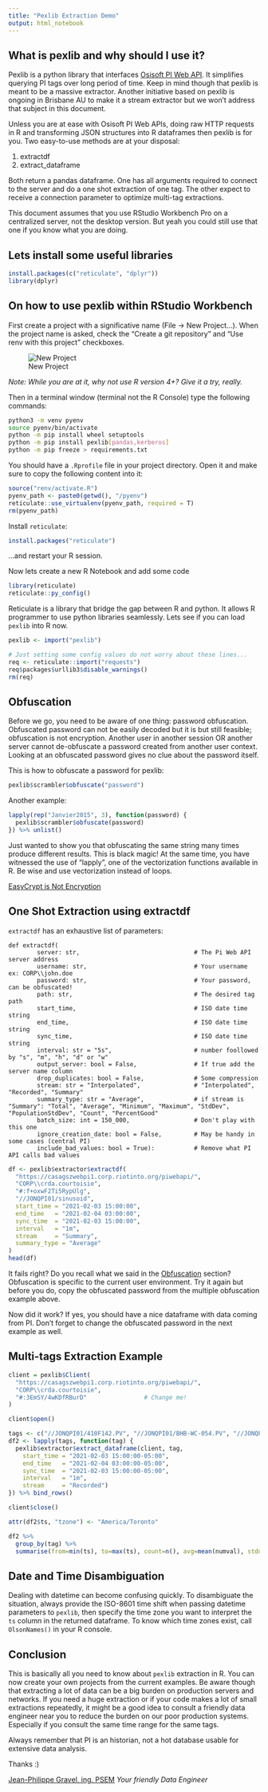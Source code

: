 ```yaml
---
title: "Pexlib Extraction Demo"
output: html_notebook
---
```


## What is pexlib and why should I use it?

Pexlib is a python library that interfaces [Osisoft PI Web API](https://docs.osisoft.com/bundle/pi-web-api-reference/page/help.html). It simplifies
querying PI tags over long period of time. Keep in mind though that pexlib is meant to be a massive
extractor. Another initiative based on pexlib is ongoing in Brisbane AU to make it a stream
extractor but we won't address that subject in this document.

Unless you are at ease with Osisoft PI Web APIs, doing raw HTTP requests in R and transforming JSON
structures into R dataframes then pexlib is for you. Two easy-to-use methods are at your disposal:

1) extractdf
2) extract_dataframe

Both return a pandas dataframe. One has all arguments required to connect to the server and do a
one shot extraction of one tag. The other expect to receive a connection parameter to optimize
multi-tag extractions.

This document assumes that you use RStudio Workbench Pro on a centralized server, not the desktop
version. But yeah you could still use that one if you know what you are doing.

## Lets install some useful libraries
```r
install.packages(c("reticulate", "dplyr"))
library(dplyr)
```


## On how to use pexlib within RStudio Workbench

First create a project with a significative name (File -\> New Project...). When the project name is asked, check the "Create a git repository" and "Use renv with this project" checkboxes.

![New Project](assets/NewProject.jpg "New Project")

*Note: While you are at it, why not use R version 4+? Give it a try, really.*

Then in a terminal window (terminal not the R Console) type the following commands:

```bash
python3 -m venv pyenv
source pyenv/bin/activate
python -m pip install wheel setuptools
python -m pip install pexlib[pandas,kerberos]
python -m pip freeze > requirements.txt
```

You should have a `.Rprofile` file in your project directory. Open it and make sure to copy the
following content into it:

```r
source("renv/activate.R")
pyenv_path <- paste0(getwd(), "/pyenv")
reticulate::use_virtualenv(pyenv_path, required = T)
rm(pyenv_path)
```

Install `reticulate`:

```r
install.packages("reticulate")
```

...and restart your R session.

Now lets create a new R Notebook and add some code

```r
library(reticulate)
reticulate::py_config()
```

Reticulate is a library that bridge the gap between R and python. It allows R programmer to use
python libraries seamlessly. Lets see if you can load `pexlib` into R now.

```r
pexlib <- import("pexlib")

# Just setting some config values do not worry about these lines...
req <- reticulate::import("requests")
req$packages$urllib3$disable_warnings() 
rm(req)
```

## Obfuscation

Before we go, you need to be aware of one thing: password obfuscation. Obfuscated password can not
be easily decoded but it is but still feasible; obfuscation is not encryption. Another user in
another session OR another server cannot de-obfuscate a password created from another user context.
Looking at an obfuscated password gives no clue about the password itself.

This is how to obfuscate a password for pexlib:

```r
pexlib$scrambler$obfuscate("password")
```
Another example:

```r
lapply(rep("Janvier2015", 3), function(password) {
  pexlib$scrambler$obfuscate(password)
}) %>% unlist()
```

Just wanted to show you that obfuscating the same string many times produce different results.
This is black magic! At the same time, you have witnessed the use of "lapply", one of the
vectorization functions available in R. Be wise and use vectorization instead of loops.

[EasyCrypt is Not Encryption](https://gist.github.com/formix/4076442db2304fb326a0f30bcbbebff5)

## One Shot Extraction using extractdf

`extractdf` has an exhaustive list of parameters:

```
def extractdf(
        server: str,                                # The Pi Web API server address
        username: str,                              # Your username ex: CORP\\john.doe
        password: str,                              # Your password, can be obfuscated!
        path: str,                                  # The desired tag path
        start_time,                                 # ISO date time string
        end_time,                                   # ISO date time string
        sync_time,                                  # ISO date time string
        interval: str = "5s",                       # number foollowed by "s", "m", "h", "d" or "w"
        output_server: bool = False,                # If true add the server name column 
        drop_duplicates: bool = False,              # Some compression
        stream: str = "Interpolated",               # "Interpolated", "Recorded", "Summary"
        summary_type: str = "Average",              # if stream is "Summary": "Total", "Average", "Minimum", "Maximum", "StdDev", "PopulationStdDev", "Count", "PercentGood"
        batch_size: int = 150_000,                  # Don't play with this one
        ignore_creation_date: bool = False,         # May be handy in some cases (central PI)
        include_bad_values: bool = True):           # Remove what PI API calls bad values
```


```r
df <- pexlib$extractor$extractdf(
  "https://casagszwebpi1.corp.riotinto.org/piwebapi/",
  "CORP\\crda.courtoisie",
  "#:f+oxwF2Ti5RypUlg",
  "//JONQPI01/sinusoid",
  start_time = "2021-02-03 15:00:00",
  end_time   = "2021-02-04 03:00:00",
  sync_time  = "2021-02-03 15:00:00",
  interval   = "1m",
  stream     = "Summary",
  summary_type = "Average"
)
head(df)
```

It fails right? Do you recall what we said in the [Obfuscation](#obfuscation) section?
Obfuscation is specific to the current user environment. Try it again but before you do, copy the
obfuscated password from the multiple obfuscation example above.

Now did it work? If yes, you should have a nice dataframe with data coming from PI. Don't forget to
change the obfuscated password in the next example as well.

## Multi-tags Extraction Example

```r
client = pexlib$Client(
  "https://casagszwebpi1.corp.riotinto.org/piwebapi/",
  "CORP\\crda.courtoisie",
  "#:3EmSY/4wKDfRBurD"                # Change me!
)

client$open()

tags <- c("//JONQPI01/410F142.PV", "//JONQPI01/BHB-WC-054.PV", "//JONQPI01/BO-DI-804.PV")
df2 <- lapply(tags, function(tag) {
  pexlib$extractor$extract_dataframe(client, tag,
    start_time = "2021-02-03 15:00:00-05:00",
    end_time   = "2021-02-04 03:00:00-05:00",
    sync_time  = "2021-02-03 15:00:00-05:00",
    interval   = "1m",
    stream     = "Recorded")
}) %>% bind_rows()

client$close()

attr(df2$ts, "tzone") <- "America/Toronto"  

df2 %>% 
  group_by(tag) %>%
  summarise(from=min(ts), to=max(ts), count=n(), avg=mean(numval), stddev=sd(numval))
```

## Date and Time Disambiguation

Dealing with datetime can become confusing quickly. To disambiguate the situation, always provide
the ISO-8601 time shift when passing datetime parameters to `pexlib`, then specify the time zone you
want to interpret the `ts` column in the returned dataframe. To know which time zones exist, call
`OlsonNames()` in your R console.

## Conclusion

This is basically all you need to know about `pexlib` extraction in R. You can now create your own
projects from the current examples. Be aware though that extracting a lot of data can be a big
burden on production servers and networks. If you need a huge extraction or if your code makes a
lot of small extractions repeatedly, it might be a good idea to consult a friendly data engineer
near you to reduce the burden on our poor production systems. Especially if you consult the same
time range for the same tags.

Always remember that PI is an historian, not a hot database usable for extensive data analysis.

Thanks :)

[Jean-Philippe Gravel, ing. PSEM](mailto:jean-philippe.gravel@riotinto.com)
*Your friendly Data Engineer*

